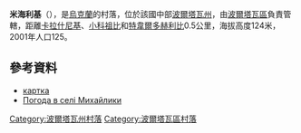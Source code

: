 {{coord|49|29|48|N|34|18|50|E|scale:100000_region:UA|display=title}}

'''米海利基'''（{{lang-uk|Михайлики}}），是[[烏克蘭|烏克蘭]]的村落，位於該國中部[[波爾塔瓦州|波爾塔瓦州]]，由[[波爾塔瓦區|波爾塔瓦區]]負責管轄，距離[[卡拉什尼基_(波爾塔瓦區)|卡拉什尼基]]、[[小科祖比|小科祖比]]和[[特韋爾多赫利比_(波爾塔瓦區)|特韋爾多赫利比]]0.5公里，海拔高度124米，2001年人口125。

==參考資料==
*[http://gska2.rada.gov.ua/pls/z7502/A005?rdat1=20.11.2007&rf7571=26358 картка]{{dead link|date=2018年4月 |bot=InternetArchiveBot |fix-attempted=yes }}
* [http://weather.in.ua/ua/poltavskaja/15842 Погода в селі Михайлики] {{Wayback|url=http://weather.in.ua/ua/poltavskaja/15842 |date=20111220054522 }}

{{DEFAULTSORT:Михайлики}}
[[Category:波爾塔瓦州村落|Category:波爾塔瓦州村落]]
[[Category:波爾塔瓦區村落|Category:波爾塔瓦區村落]]


{{Poltava-geo-stub}}